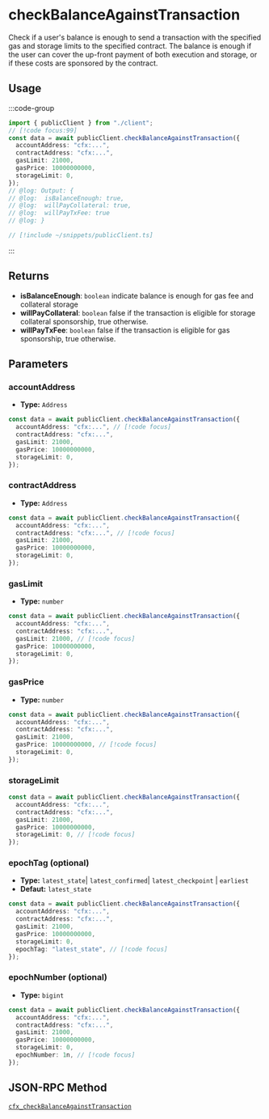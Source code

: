 # checkBalanceAgainstTransaction

Check if a user's balance is enough to send a transaction with the specified gas and storage limits to the specified contract. The balance is enough if the user can cover the up-front payment of both execution and storage, or if these costs are sponsored by the contract.

## Usage

:::code-group

```ts twoslash [example.ts]
import { publicClient } from "./client";
// [!code focus:99]
const data = await publicClient.checkBalanceAgainstTransaction({
  accountAddress: "cfx:...",
  contractAddress: "cfx:...",
  gasLimit: 21000,
  gasPrice: 10000000000,
  storageLimit: 0,
});
// @log: Output: {
// @log:  isBalanceEnough: true,
// @log:  willPayCollateral: true,
// @log:  willPayTxFee: true
// @log: }
```

```ts [client.ts] filename="client.ts"
// [!include ~/snippets/publicClient.ts]
```

:::

## Returns

- **isBalanceEnough**: `boolean` indicate balance is enough for gas fee and collateral storage
- **willPayCollateral**: `boolean` false if the transaction is eligible for storage collateral sponsorship, true otherwise.
- **willPayTxFee**: `boolean` false if the transaction is eligible for gas sponsorship, true otherwise.

## Parameters

### accountAddress

- **Type:** `Address`

```ts
const data = await publicClient.checkBalanceAgainstTransaction({
  accountAddress: "cfx:...", // [!code focus]
  contractAddress: "cfx:...",
  gasLimit: 21000,
  gasPrice: 10000000000,
  storageLimit: 0,
});
```

### contractAddress

- **Type:** `Address`

```ts
const data = await publicClient.checkBalanceAgainstTransaction({
  accountAddress: "cfx:...",
  contractAddress: "cfx:...", // [!code focus]
  gasLimit: 21000,
  gasPrice: 10000000000,
  storageLimit: 0,
});
```

### gasLimit

- **Type:** `number`

```ts
const data = await publicClient.checkBalanceAgainstTransaction({
  accountAddress: "cfx:...",
  contractAddress: "cfx:...",
  gasLimit: 21000, // [!code focus]
  gasPrice: 10000000000,
  storageLimit: 0,
});
```

### gasPrice

- **Type:** `number`

```ts
const data = await publicClient.checkBalanceAgainstTransaction({
  accountAddress: "cfx:...",
  contractAddress: "cfx:...",
  gasLimit: 21000,
  gasPrice: 10000000000, // [!code focus]
  storageLimit: 0,
});
```

### storageLimit

```ts
const data = await publicClient.checkBalanceAgainstTransaction({
  accountAddress: "cfx:...",
  contractAddress: "cfx:...",
  gasLimit: 21000,
  gasPrice: 10000000000,
  storageLimit: 0, // [!code focus]
});
```

### epochTag (optional)

- **Type:** `latest_state`| `latest_confirmed`| `latest_checkpoint` | `earliest`
- **Defaut:** `latest_state`

```ts
const data = await publicClient.checkBalanceAgainstTransaction({
  accountAddress: "cfx:...",
  contractAddress: "cfx:...",
  gasLimit: 21000,
  gasPrice: 10000000000,
  storageLimit: 0,
  epochTag: "latest_state", // [!code focus]
});
```

### epochNumber (optional)

- **Type:** `bigint`

```ts
const data = await publicClient.checkBalanceAgainstTransaction({
  accountAddress: "cfx:...",
  contractAddress: "cfx:...",
  gasLimit: 21000,
  gasPrice: 10000000000,
  storageLimit: 0,
  epochNumber: 1n, // [!code focus]
});
```

## JSON-RPC Method

[`cfx_checkBalanceAgainstTransaction`](https://doc.confluxnetwork.org/docs/core/build/json-rpc/cfx-namespace#cfx_checkbalanceagainsttransaction)
